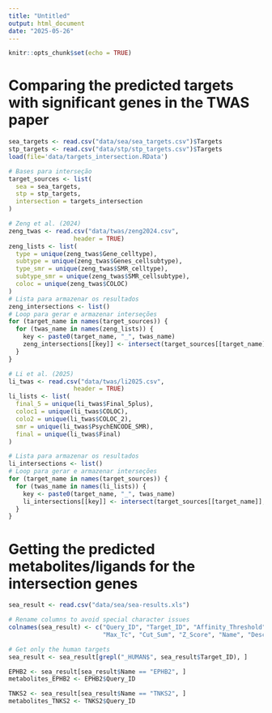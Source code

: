 ```yaml
---
title: "Untitled"
output: html_document
date: "2025-05-26"
---
```


```r
knitr::opts_chunk$set(echo = TRUE)
```


# Comparing the predicted targets with significant genes in the TWAS paper

```r
sea_targets <- read.csv("data/sea/sea_targets.csv")$Targets
stp_targets <- read.csv("data/stp/stp_targets.csv")$Targets
load(file='data/targets_intersection.RData')

# Bases para interseção
target_sources <- list(
  sea = sea_targets,
  stp = stp_targets,
  intersection = targets_intersection
)

# Zeng et al. (2024)
zeng_twas <- read.csv("data/twas/zeng2024.csv",
                  header = TRUE)
zeng_lists <- list(
  type = unique(zeng_twas$Gene_celltype),
  subtype = unique(zeng_twas$Genes_cellsubtype),
  type_smr = unique(zeng_twas$SMR_celltype),
  subtype_smr = unique(zeng_twas$SMR_cellsubtype),
  coloc = unique(zeng_twas$COLOC)
)
# Lista para armazenar os resultados
zeng_intersections <- list()
# Loop para gerar e armazenar interseções
for (target_name in names(target_sources)) {
  for (twas_name in names(zeng_lists)) {
    key <- paste0(target_name, "_", twas_name)
    zeng_intersections[[key]] <- intersect(target_sources[[target_name]], zeng_lists[[twas_name]])
  }
}

# Li et al. (2025)
li_twas <- read.csv("data/twas/li2025.csv",
                  header = TRUE)
li_lists <- list(
  final_5 = unique(li_twas$Final_5plus),
  coloc1 = unique(li_twas$COLOC),
  colo2 = unique(li_twas$COLOC_2),
  smr = unique(li_twas$PsychENCODE_SMR),
  final = unique(li_twas$Final)
)

# Lista para armazenar os resultados
li_intersections <- list()
# Loop para gerar e armazenar interseções
for (target_name in names(target_sources)) {
  for (twas_name in names(li_lists)) {
    key <- paste0(target_name, "_", twas_name)
    li_intersections[[key]] <- intersect(target_sources[[target_name]], li_lists[[twas_name]])
  }
}
```

# Getting the predicted metabolites/ligands for the intersection genes

```r
sea_result <- read.csv("data/sea/sea-results.xls")

# Rename columns to avoid special character issues
colnames(sea_result) <- c("Query_ID", "Target_ID", "Affinity_Threshold", "P_Value",
                          "Max_Tc", "Cut_Sum", "Z_Score", "Name", "Description", "Query_Smiles")

# Get only the human targets 
sea_result <- sea_result[grepl("_HUMAN$", sea_result$Target_ID), ]

EPHB2 <- sea_result[sea_result$Name == "EPHB2", ]
metabolites_EPHB2 <- EPHB2$Query_ID

TNKS2 <- sea_result[sea_result$Name == "TNKS2", ]
metabolites_TNKS2 <- TNKS2$Query_ID
```
